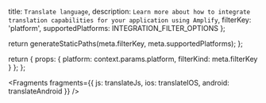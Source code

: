  title: `Translate language`,
  description: `Learn more about how to integrate translation capabilities for your application using Amplify`,
  filterKey: 'platform',
  supportedPlatforms: INTEGRATION_FILTER_OPTIONS
};



  return generateStaticPaths(meta.filterKey, meta.supportedPlatforms);
};

  return {
    props: {
      platform: context.params.platform,
      filterKind: meta.filterKey
    }
  };
};


<Fragments
  fragments={{
    js: translateJs,
    ios: translateIOS,
    android: translateAndroid
  }}
/>
